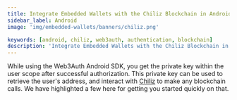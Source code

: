 ```yaml
---
title: Integrate Embedded Wallets with the Chiliz Blockchain in Android
sidebar_label: Android
image: 'img/embedded-wallets/banners/chiliz.png'

keywords: [android, chiliz, web3auth, authentication, blockchain]
description: 'Integrate Embedded Wallets with the Chiliz Blockchain in Android | Embedded Wallets'
---
```



While using the Web3Auth Android SDK, you get the private key within the user scope after successful authorization. This private key can be used to retrieve the user's address, and interact with [Chiliz](https://chiliz.com) to make any blockchain calls. We have highlighted a few here for getting you started quickly on that.

<EVMInteraction />
